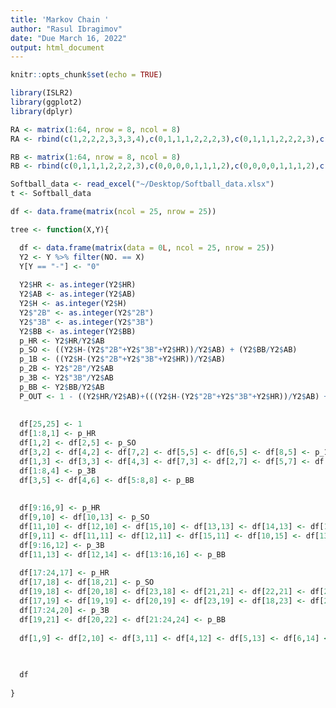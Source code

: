 ```yaml
---
title: 'Markov Chain '
author: "Rasul Ibragimov"
date: "Due March 16, 2022"
output: html_document
---
```



```r
knitr::opts_chunk$set(echo = TRUE)
```



```r
library(ISLR2)
library(ggplot2)
library(dplyr)

```

```r
RA <- matrix(1:64, nrow = 8, ncol = 8)
RA <- rbind(c(1,2,2,2,3,3,3,4),c(0,1,1,1,2,2,2,3),c(0,1,1,1,2,2,2,3),c(0,1,1,1,2,2,2,3),c(0,0,0,0,1,1,1,2),c(0,0,0,0,1,1,1,2),c(0,0,0,0,1,1,1,2),c(0,0,0,0,0,0,0,1))
```


```r
RB <- matrix(1:64, nrow = 8, ncol = 8)
RB <- rbind(c(0,1,1,1,2,2,2,3),c(0,0,0,0,1,1,1,2),c(0,0,0,0,1,1,1,2),c(0,0,0,0,1,1,1,2),c(0,0,0,0,0,0,0,1),c(0,0,0,0,0,0,0,1),c(0,0,0,0,0,0,0,1),c(0,0,0,0,0,0,0,0))
```



```r
Softball_data <- read_excel("~/Desktop/Softball_data.xlsx")
t <- Softball_data
```



```r

df <- data.frame(matrix(ncol = 25, nrow = 25))

tree <- function(X,Y){

  df <- data.frame(matrix(data = 0L, ncol = 25, nrow = 25))
  Y2 <- Y %>% filter(NO. == X)
  Y[Y == "-"] <- "0"
  
  Y2$HR <- as.integer(Y2$HR)
  Y2$AB <- as.integer(Y2$AB)
  Y2$H <- as.integer(Y2$H)
  Y2$"2B" <- as.integer(Y2$"2B")
  Y2$"3B" <- as.integer(Y2$"3B")
  Y2$BB <- as.integer(Y2$BB)
  p_HR <- Y2$HR/Y2$AB
  p_SO <- ((Y2$H-(Y2$"2B"+Y2$"3B"+Y2$HR))/Y2$AB) + (Y2$BB/Y2$AB)
  p_1B <- ((Y2$H-(Y2$"2B"+Y2$"3B"+Y2$HR))/Y2$AB)
  p_2B <- Y2$"2B"/Y2$AB
  p_3B <- Y2$"3B"/Y2$AB
  p_BB <- Y2$BB/Y2$AB
  P_OUT <- 1 - ((Y2$HR/Y2$AB)+(((Y2$H-(Y2$"2B"+Y2$"3B"+Y2$HR))/Y2$AB) + (Y2$BB/Y2$AB))+((Y2$H-(Y2$"2B"+Y2$"3B"+Y2$HR))/Y2$AB)+(Y2$"2B"/Y2$AB)+(Y2$"3B"/Y2$AB)+(Y2$BB/Y2$AB))
    
    
  df[25,25] <- 1
  df[1:8,1] <- p_HR
  df[1,2] <- df[2,5] <- p_SO
  df[3,2] <- df[4,2] <- df[7,2] <- df[5,5] <- df[6,5] <- df[8,5] <- p_1B
  df[1,3] <- df[3,3] <- df[4,3] <- df[7,3] <- df[2,7] <- df[5,7] <- df[6,7] <- df[8,7] <- p_2B
  df[1:8,4] <- p_3B
  df[3,5] <- df[4,6] <- df[5:8,8] <- p_BB
  
  
  df[9:16,9] <- p_HR
  df[9,10] <- df[10,13] <- p_SO
  df[11,10] <- df[12,10] <- df[15,10] <- df[13,13] <- df[14,13] <- df[16,13] <- p_1B
  df[9,11] <- df[11,11] <- df[12,11] <- df[15,11] <- df[10,15] <- df[13,15] <- df[14,15] <- df[16,15] <- p_2B
  df[9:16,12] <- p_3B
  df[11,13] <- df[12,14] <- df[13:16,16] <- p_BB
  
  df[17:24,17] <- p_HR
  df[17,18] <- df[18,21] <- p_SO
  df[19,18] <- df[20,18] <- df[23,18] <- df[21,21] <- df[22,21] <- df[24,21] <- p_1B
  df[17,19] <- df[19,19] <- df[20,19] <- df[23,19] <- df[18,23] <- df[21,23] <- df[22,23] <- df[24,23] <- p_2B
  df[17:24,20] <- p_3B
  df[19,21] <- df[20,22] <- df[21:24,24] <- p_BB
  
  df[1,9] <- df[2,10] <- df[3,11] <- df[4,12] <- df[5,13] <- df[6,14] <- df[7,15] <- df[8,16] <- df[9,17] <- df[10,18] <- df[11,19] <- df[12,20] <- df[13,21] <- df[14,22] <- df[15,23] <- df[16,24] <- df[17:24,25] <- P_OUT
  

  
  df
  
}

```




